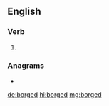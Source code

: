 ==English==

===Verb===
{{head|en|verb form}}

# {{en-past of|borg}}

===Anagrams===
* {{l|en|bodger}}

[[de:borged]]
[[hi:borged]]
[[mg:borged]]